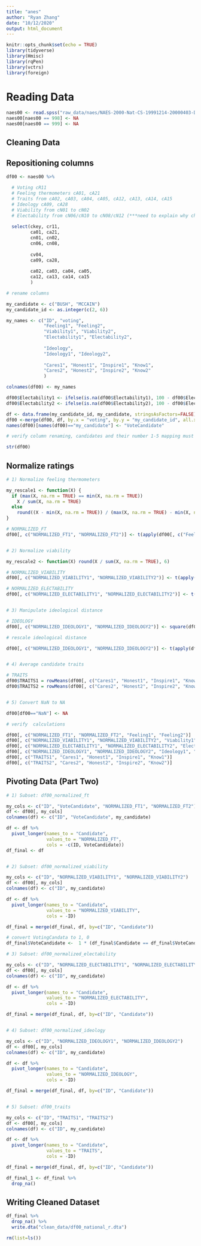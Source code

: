 ```yaml
---
title: "anes"
author: "Ryan Zhang"
date: "10/12/2020"
output: html_document
---
```


```r

knitr::opts_chunk$set(echo = TRUE)
library(tidyverse)
library(Hmisc)
library(rqPen)
library(vctrs)
library(foreign)

```


# Reading Data

```r

naes00 <- read.spss("raw_data/naes/NAES-2000-Nat-CS-19991214-20000403-Data.sav", to.data.frame=TRUE, use.value.labels=FALSE)
naes00[naes00 == 998] <- NA
naes00[naes00 == 999] <- NA

```


## Cleaning Data

## Repositioning columns  

```r

df00 <- naes00 %>%

  # Voting cR11
  # Feeling thermometers cA01, cA21
  # Traits from cA02, cA03, cA04, cA05, cA12, cA13, cA14, cA15
  # Ideology cA09, cA28
  # Viability from cN01 to cN02
  # Electability from cN06/cN10 to cN08/cN12 (***need to explain why choosing Gore)
  
  select(ckey, cr11, 
         ca01, ca21, 
         cn01, cn02, 
         cn06, cn08,
         
         cv04, 
         ca09, ca28, 
         
         ca02, ca03, ca04, ca05, 
         ca12, ca13, ca14, ca15
         )

# rename columns

my_candidate <- c("BUSH", "MCCAIN")
my_candidate_id <- as.integer(c(2, 6))

my_names <- c("ID", "voting", 
              "Feeling1", "Feeling2",
              "Viability1", "Viability2", 
              "Electability1", "Electability2", 
              
              "Ideology", 
              "Ideology1", "Ideology2", 
              
              "Cares1", "Honest1", "Inspire1", "Know1",
              "Cares2", "Honest2", "Inspire2", "Know2"
              )

colnames(df00) <- my_names

```

```r

df00$Electability1 <- ifelse(is.na(df00$Electability1), 100 - df00$Electability2, df00$Electability1)
df00$Electability2 <- ifelse(is.na(df00$Electability2), 100 - df00$Electability1, df00$Electability2)

```


```r

df <- data.frame(my_candidate_id, my_candidate, stringsAsFactors=FALSE)
df00 <-merge(df00, df, by.x = "voting", by.y = "my_candidate_id", all.x=TRUE)
names(df00)[names(df00)=="my_candidate"] <- "VoteCandidate"

```


```r

# verify column renaming, candidates and their number 1-5 mapping must be correct.

str(df00)

```


## Normalize ratings

```r

# 1) Normalize feeling thermometers

my_rescale1 <- function(X) { 
  if (max(X, na.rm = TRUE) == min(X, na.rm = TRUE)) 
    X / sum(X, na.rm = TRUE)
  else
    round((X - min(X, na.rm = TRUE)) / (max(X, na.rm = TRUE) - min(X, na.rm = TRUE)), 6)
}

# NORMALIZED_FT
df00[, c("NORMALIZED_FT1", "NORMALIZED_FT2")] <- t(apply(df00[, c("Feeling1", "Feeling2")], MARGIN = 1, FUN = my_rescale1))


# 2) Normalize viability

my_rescale2 <- function(X) round(X / sum(X, na.rm = TRUE), 6)

# NORMALIZED_VIABILITY
df00[, c("NORMALIZED_VIABILITY1", "NORMALIZED_VIABILITY2")] <- t(apply(df00[, c("Viability1", "Viability2")], MARGIN = 1, FUN = my_rescale2))

# NORMALIZED_ELECTABILITY 
df00[, c("NORMALIZED_ELECTABILITY1", "NORMALIZED_ELECTABILITY2")] <- t(apply(df00[, c("Electability1", "Electability2")], MARGIN = 1, FUN = my_rescale2))


# 3) Manipulate ideological distance

# IDEOLOGY
df00[, c("NORMALIZED_IDEOLOGY1", "NORMALIZED_IDEOLOGY2")] <- square(df00[, c("Ideology1", "Ideology2")] - df00[, "Ideology"])

# rescale ideological distance

df00[, c("NORMALIZED_IDEOLOGY1", "NORMALIZED_IDEOLOGY2")] <- t(apply(df00[, c("NORMALIZED_IDEOLOGY1", "NORMALIZED_IDEOLOGY2")], MARGIN = 1, FUN = my_rescale1))


# 4) Average candidate traits

# TRAITS
df00$TRAITS1 = rowMeans(df00[, c("Cares1", "Honest1", "Inspire1", "Know1")], na.rm = TRUE) / 10
df00$TRAITS2 = rowMeans(df00[, c("Cares2", "Honest2", "Inspire2", "Know2")], na.rm = TRUE) / 10


# 5) Convert NaN to NA

df00[df00=="NaN"] <- NA

```
 
 
```r

# verify  calculations

df00[, c("NORMALIZED_FT1", "NORMALIZED_FT2", "Feeling1", "Feeling2")]
df00[, c("NORMALIZED_VIABILITY1", "NORMALIZED_VIABILITY2", "Viability1", "Viability2")]
df00[, c("NORMALIZED_ELECTABILITY1", "NORMALIZED_ELECTABILITY2", "Electability1", "Electability2")]
df00[, c("NORMALIZED_IDEOLOGY1", "NORMALIZED_IDEOLOGY2", "Ideology1", "Ideology2")]
df00[, c("TRAITS1", "Cares1", "Honest1", "Inspire1", "Know1")]
df00[, c("TRAITS2", "Cares2", "Honest2", "Inspire2", "Know2")]

```
 
 
## Pivoting Data (Part Two)

```r

# 1) Subset: df00_normalized_ft

my_cols <- c("ID", "VoteCandidate", "NORMALIZED_FT1", "NORMALIZED_FT2")
df <- df00[, my_cols]
colnames(df) <- c("ID", "VoteCandidate", my_candidate)

df <- df %>%
  pivot_longer(names_to = "Candidate", 
               values_to = "NORMALIZED_FT", 
               cols = -c(ID, VoteCandidate))
df_final <- df


# 2) Subset: df00_normalized_viability

my_cols <- c("ID", "NORMALIZED_VIABILITY1", "NORMALIZED_VIABILITY2")
df <- df00[, my_cols]
colnames(df) <- c("ID", my_candidate)

df <- df %>%
  pivot_longer(names_to = "Candidate", 
               values_to = "NORMALIZED_VIABILITY", 
               cols = -ID)

df_final = merge(df_final, df, by=c("ID", "Candidate"))

# convert VotingCandata to 1, 0
df_final$VoteCandidate <-  1 * (df_final$Candidate == df_final$VoteCandidate)

# 3) Subset: df00_normalized_electability

my_cols <- c("ID", "NORMALIZED_ELECTABILITY1", "NORMALIZED_ELECTABILITY2")
df <- df00[, my_cols]
colnames(df) <- c("ID", my_candidate)

df <- df %>%
  pivot_longer(names_to = "Candidate", 
               values_to = "NORMALIZED_ELECTABILITY", 
               cols = -ID)

df_final = merge(df_final, df, by=c("ID", "Candidate"))


# 4) Subset: df00_normalized_ideology

my_cols <- c("ID", "NORMALIZED_IDEOLOGY1", "NORMALIZED_IDEOLOGY2")
df <- df00[, my_cols]
colnames(df) <- c("ID", my_candidate)

df <- df %>%
  pivot_longer(names_to = "Candidate", 
               values_to = "NORMALIZED_IDEOLOGY", 
               cols = -ID)

df_final = merge(df_final, df, by=c("ID", "Candidate"))


# 5) Subset: df00_traits

my_cols <- c("ID", "TRAITS1", "TRAITS2")
df <- df00[, my_cols]
colnames(df) <- c("ID", my_candidate)

df <- df %>%
  pivot_longer(names_to = "Candidate", 
               values_to = "TRAITS", 
               cols = -ID)

df_final = merge(df_final, df, by=c("ID", "Candidate"))

```


```r

df_final_1 <- df_final %>%
  drop_na() 

```


## Writing Cleaned Dataset

```r

df_final %>%
  drop_na() %>%
  write.dta("clean_data/df00_national_r.dta")

```


```r

rm(list=ls())

```

